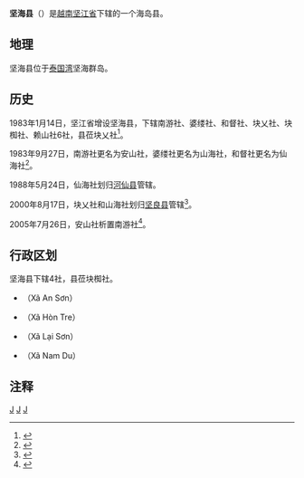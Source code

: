 {{Infobox Settlement
|name                   = 坚海县
|settlement_type        = 县
|official_name          = 
|other_name             = 
|native_name            = {{lang|vi|Huyện Kiên Hải}}
|nickname               = 
|motto                  = 
|image_skyline          = Hòn Tre.JPG
|imagesize              = 
|image_caption          = 
|image_flag             = 
|flag_size              = 
|image_seal             = 
|seal_size              = 
|image_shield           = 
|shield_size            = 
|image_blank_emblem     = 
|blank_emblem_size      = 
|image_map              = {{Infobox mapframe|frame-width=250|zoom=11}}
|mapsize                = 
|map_caption            = 
|image_map1             = 
|mapsize1               = 
|map_caption1           = 
|pushpin_map            = Vietnam
|pushpin_label_position = bottom
|pushpin_map_caption    = 
|pushpin_map1           = 
|pushpin_label_position1= 
|pushpin_map_caption1   = 
|subdivision_type       = 国家
|subdivision_name       = {{flag|Vietnam}}
|subdivision_type1      = [[越南行政区划|省]]
|subdivision_name1      = [[坚江省|坚江省]]
|subdivision_type2      = 行政区划
|subdivision_name2      = 4社
|subdivision_type3      = 
|subdivision_name3      = 
|seat_type              = 县莅
|seat                   = {{link-vi|块椥社|Hòn Tre, Kiên Hải}}
|government_type        = 
|leader_title           = 
|leader_name            = 
|leader_title1          = 
|leader_name1           = 
|established_title      = 
|established_date       = 
|area_magnitude         = 
|unit_pref              = 
|area_footnotes         = 
|area_total_km2         = 30
|area_land_km2          = 
|area_water_km2         = 
|area_water_percent     = 
|area_urban_km2         = 
|area_metro_km2         = 
|population_as_of       = 2019年
|population_footnotes   = 
|population_note        = 
|population_total       = 17588
|population_density_km2 = auto
|population_metro             = 
|population_density_metro_km2 = 
|population_urban             = 
|population_density_urban_km2 = 
|timezone               = [[越南标准时间|越南标准时间]]
|utc_offset             = +7
|elevation_footnotes    = 
|elevation_m            = 
|coor_type              = 
|coordinates            = 
|postal_code_type       = 
|postal_code            = 
|area_code              = 
|website                = [https://kienhai.kiengiang.gov.vn/Trang/TrangChu.aspx 坚海县电子信息门户网站]
|footnotes              = 
}}
'''坚海县'''（{{vie|v='''Huyện Kiên Hải'''|hn=縣堅海}}）是[[越南|越南]][[坚江省|坚江省]]下辖的一个海岛县。

==地理==
坚海县位于[[泰国湾|泰国湾]]坚海群岛。

==历史==
1983年1月14日，坚江省增设坚海县，下辖南游社、婆缕社、和督社、块乂社、块椥社、赖山社6社，县莅块乂社<ref>{{Cite web |url=https://thuvienphapluat.vn/van-ban/Bo-may-hanh-chinh/Quyet-dinh-4-HDBT-thanh-lap-huyen-Kien-Hai-tinh-Kien-Giang-44453.aspx |title=Quyết định 4-HĐBT năm 1983 về việc thành lập huyện Kiên Hải thuộc tỉnh Kiên Giang do Hội đồng Bộ trưởng ban hành |accessdate=2020-03-26 |archive-date=2020-04-01 |archive-url=https://web.archive.org/web/20200401171143/https://thuvienphapluat.vn/van-ban/Bo-may-hanh-chinh/Quyet-dinh-4-HDBT-thanh-lap-huyen-Kien-Hai-tinh-Kien-Giang-44453.aspx |dead-url=no }}</ref>。

1983年9月27日，南游社更名为安山社，婆缕社更名为山海社，和督社更名为仙海社<ref>{{Cite web |url=https://thuvienphapluat.vn/van-ban/Bo-may-hanh-chinh/Quyet-dinh-107-HDBT-phan-vach-dia-gioi-xa-phuong-thi-tran-Kien-Luong-tinh-Kien-Giang/44761/noi-dung.aspx |title=Quyết định 107-HĐBT năm 1983 phân vạch địa giới một số xã, phường và thị trấn Kiến Lương thuộc tỉnh Kiên Giang do Hội đồng Bộ trưởng ban hành |accessdate=2020-03-26 |archive-date=2018-06-29 |archive-url=https://web.archive.org/web/20180629155724/https://thuvienphapluat.vn/van-ban/Bo-may-hanh-chinh/Quyet-dinh-107-HDBT-phan-vach-dia-gioi-xa-phuong-thi-tran-Kien-Luong-tinh-Kien-Giang/44761/noi-dung.aspx |dead-url=no }}</ref>。

1988年5月24日，仙海社划归[[河仙县|河仙县]]管辖。

2000年8月17日，块乂社和山海社划归[[坚良县|坚良县]]管辖<ref>{{Cite web |url=https://thuvienphapluat.vn/van-ban/Bat-dong-san/Nghi-dinh-33-2000-ND-CP-dieu-chinh-dia-gioi-hanh-chinh-huyen-Kien-Hai-va-huyen-Kien-Luong-tinh-Kien-Giang-46709.aspx |title=Nghị định 33/2000/NĐ-CP về việc điều chỉnh địa giới hành chính huyện Kiên Hải và huyện Kiên Lương, tỉnh Kiên Giang |accessdate=2020-03-26 |archive-date=2020-03-26 |archive-url=https://web.archive.org/web/20200326162803/https://thuvienphapluat.vn/van-ban/Bat-dong-san/Nghi-dinh-33-2000-ND-CP-dieu-chinh-dia-gioi-hanh-chinh-huyen-Kien-Hai-va-huyen-Kien-Luong-tinh-Kien-Giang-46709.aspx |dead-url=no }}</ref>。

2005年7月26日，安山社析置南游社<ref>{{Cite web |url=https://thuvienphapluat.vn/van-ban/Bat-dong-san/Nghi-dinh-97-2005-ND-CP-thanh-lap-Rach-Gia-thuoc-tinh-Kien-Giang-dieu-chinh-dia-gioi-hanh-chinh-xa-thuoc-huyen-Go-Quao-An-Minh-Chau-Thanh-Kien-Hai-2566.aspx |title=Nghị định 97/2005/NĐ-CP về việc thành lập thành phố Rạch Giá thuộc tỉnh Kiên Giang, điều chỉnh địa giới hành chính, thành lập xã thuộc các huyện Gò Quao, An Minh, Châu Thành, Kiên Hải và Giồng Riềng, tỉnh Kiên Giang |accessdate=2020-03-26 |archive-date=2020-04-01 |archive-url=https://web.archive.org/web/20200401171205/https://thuvienphapluat.vn/van-ban/Bat-dong-san/Nghi-dinh-97-2005-ND-CP-thanh-lap-Rach-Gia-thuoc-tinh-Kien-Giang-dieu-chinh-dia-gioi-hanh-chinh-xa-thuoc-huyen-Go-Quao-An-Minh-Chau-Thanh-Kien-Hai-2566.aspx |dead-url=no }}</ref>。

==行政区划==
坚海县下辖4社，县莅块椥社。
*{{link-vi|安山社|An Sơn, Kiên Hải}}（Xã An Sơn）
*{{link-vi|块椥社|Hòn Tre, Kiên Hải}}（Xã Hòn Tre）
*{{link-vi|赖山社|Lại Sơn}}（Xã Lại Sơn）
*{{link-vi|南游社|Nam Du}}（Xã Nam Du）

==注释==
{{reflist}}

{{坚江省行政区划}}
{{越南九龙江三角洲之县市镇区域划分}}

[[Category:越南島縣|J]]
[[Category:堅江省|J]]
[[Category:越南县份|J]]